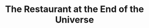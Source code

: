 ---
title: "The Restaurant at the End of the Universe"
bookCover: "/assets/book-covers/the-restaurant-at-the-end-of-the-universe.jpg"
bookAuthor: "Douglas Adams"
rating: 10
done: false
tags: []
summary: false
detailedNotes: false
amazonLink: ""
amazonAffiliateLink: ""
---